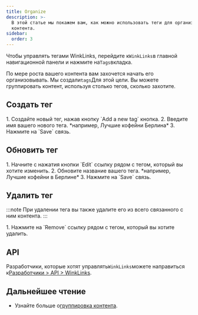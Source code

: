 ```yaml
---
title: Organize
description: >-
  В этой статье мы покажем вам, как можно использовать теги для организации
  контента.
sidebar:
  order: 3
---
```


Чтобы управлять тегами WinkLinks, перейдите к`WinkLinks`в главной навигационной панели и нажмите на`Tags`вкладка.

По мере роста вашего контента вам захочется начать его организовывать. Мы создали`tags`Для этой цели. Вы можете группировать контент, используя столько тегов, сколько захотите.

## Создать тег

<Steps>
  1. Создайте новый тег, нажав кнопку `Add a new tag` кнопка.
  2. Введите имя вашего нового тега. *например, Лучшие кофейни Берлина*
  3. Нажмите на `Save` связь.
</Steps>


## Обновить тег

<Steps>
  1. Начните с нажатия кнопки `Edit` ссылку рядом с тегом, который вы хотите изменить.
  2. Обновите название вашего тега. *например, Лучшие кофейни в Берлине*
  3. Нажмите на `Save` связь.
</Steps>


## Удалить тег

:::note
При удалении тега вы также удалите его из всего связанного с ним контента.
:::

<Steps>
  1. Нажмите на `Remove` ссылку рядом с тегом, который вы хотите удалить.
</Steps>


## API

Разработчики, которые хотят управлять`WinkLinks`можете направиться к[Разработчики > API > WinkLinks](/developers/apis/#winklinks-api).

## Дальнейшее чтение

* Узнайте больше о[группировка контента](/link-manager/content#grouping-content).

